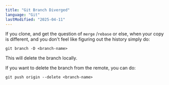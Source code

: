 ```yaml
---
title: "Git Branch Diverged"
language: "Git"
lastModified: "2025-04-11"
---
```



If you clone, and get the question of `merge` /`rebase` or else, when your copy is different, and you don't feel like figuring out the history simply do:

```shell
git branch -D <branch-name>
```

This will delete the branch locally.

If you want to delete the branch from the remote, you can do:

```shell
git push origin --delete <branch-name>
```
